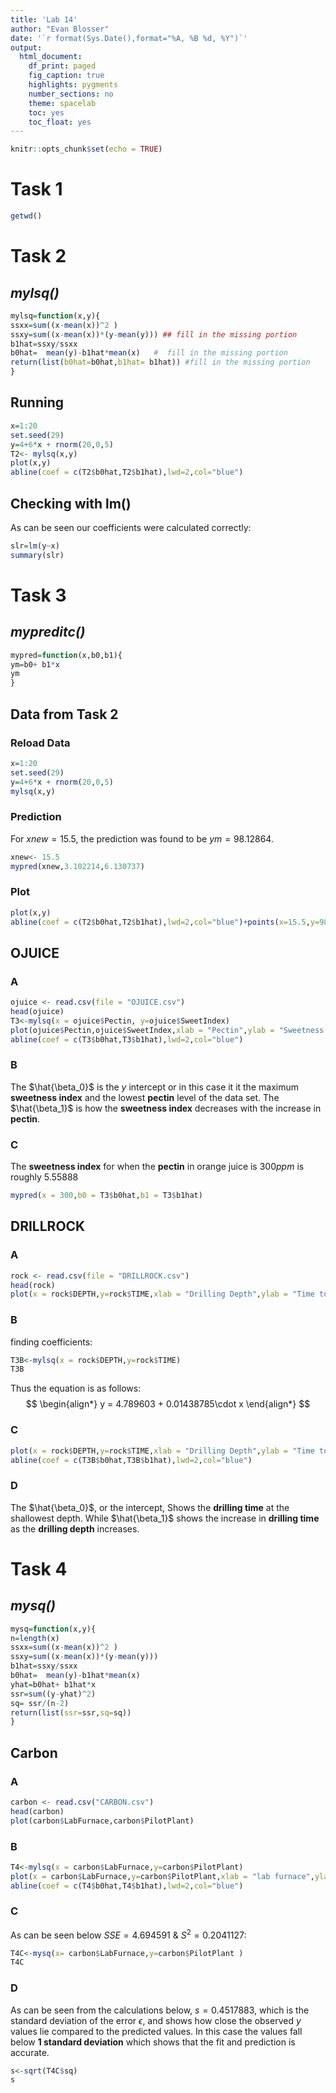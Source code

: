 ---
title: 'Lab 14'
author: "Evan Blosser"
date: '`r format(Sys.Date(),format="%A, %B %d, %Y")`'
output: 
  html_document:
    df_print: paged
    fig_caption: true
    highlights: pygments
    number_sections: no
    theme: spacelab
    toc: yes
    toc_float: yes
---

```{r setup, include=FALSE, fig.align='center'}
knitr::opts_chunk$set(echo = TRUE)
```


# Task 1
```{r}
getwd()
```



# Task 2

## *mylsq()*
```{r}
mylsq=function(x,y){
ssxx=sum((x-mean(x))^2 )
ssxy=sum((x-mean(x))*(y-mean(y))) ## fill in the missing portion
b1hat=ssxy/ssxx
b0hat=  mean(y)-b1hat*mean(x)   #  fill in the missing portion
return(list(b0hat=b0hat,b1hat= b1hat)) #fill in the missing portion
}

```


## Running 
```{r}
x=1:20
set.seed(29)
y=4+6*x + rnorm(20,0,5) 
T2<- mylsq(x,y)
plot(x,y)
abline(coef = c(T2$b0hat,T2$b1hat),lwd=2,col="blue")

```


## Checking with lm()
As can be seen our coefficients were calculated correctly:
```{r}
slr=lm(y~x)
summary(slr)
```







# Task 3


## *mypreditc()*

```{r}
mypred=function(x,b0,b1){
ym=b0+ b1*x
ym
}
```


## Data from Task 2

### Reload Data
```{r}
x=1:20
set.seed(29)
y=4+6*x + rnorm(20,0,5) 
mylsq(x,y)
```
### Prediction
For $xnew = 15.5$, the prediction was found to be $ym =98.12864$. 
```{r}
xnew<- 15.5
mypred(xnew,3.102214,6.130737)
```
### Plot
```{r}
plot(x,y)
abline(coef = c(T2$b0hat,T2$b1hat),lwd=2,col="blue")+points(x=15.5,y=98.12864, pch = 21, bg = "green")
```


## OJUICE

### A

```{r}
ojuice <- read.csv(file = "OJUICE.csv")
head(ojuice)
T3<-mylsq(x = ojuice$Pectin, y=ojuice$SweetIndex)
plot(ojuice$Pectin,ojuice$SweetIndex,xlab = "Pectin",ylab = "Sweetness Index")
abline(coef = c(T3$b0hat,T3$b1hat),lwd=2,col="blue")
```


### B
The $\hat{\beta_0}$ is the *y* intercept or in this case it it the maximum **sweetness index** and the lowest **pectin** level of the data set. The $\hat{\beta_1}$ is how the **sweetness index** decreases with the increase in  **pectin**.


### C
The **sweetness index** for when the **pectin** in orange juice is $300ppm$ is roughly $5.55888$

```{r}
mypred(x = 300,b0 = T3$b0hat,b1 = T3$b1hat)
```



## DRILLROCK


### A

```{r}
rock <- read.csv(file = "DRILLROCK.csv")
head(rock)
plot(x = rock$DEPTH,y=rock$TIME,xlab = "Drilling Depth",ylab = "Time to Drill 5 ft.")
```



### B
finding coefficients:
```{r}
T3B<-mylsq(x = rock$DEPTH,y=rock$TIME)
T3B
```


Thus the equation is as follows:
$$
\begin{align*}
y = 4.789603 + 0.01438785\cdot x
\end{align*}
$$


### C
```{r}
plot(x = rock$DEPTH,y=rock$TIME,xlab = "Drilling Depth",ylab = "Time to Drill 5 ft.")
abline(coef = c(T3B$b0hat,T3B$b1hat),lwd=2,col="blue")
```



### D
The $\hat{\beta_0}$, or the intercept, Shows the **drilling time** at the shallowest depth. While $\hat{\beta_1}$ shows the increase in **drilling time** as the **drilling depth** increases.


# Task 4

## *mysq()*
```{r}
mysq=function(x,y){
n=length(x)
ssxx=sum((x-mean(x))^2 )
ssxy=sum((x-mean(x))*(y-mean(y))) 
b1hat=ssxy/ssxx
b0hat=  mean(y)-b1hat*mean(x) 
yhat=b0hat+ b1hat*x 
ssr=sum((y-yhat)^2) 
sq= ssr/(n-2)
return(list(ssr=ssr,sq=sq))
}
```


## Carbon


### A

```{r}
carbon <- read.csv("CARBON.csv")
head(carbon)
plot(carbon$LabFurnace,carbon$PilotPlant)
```


### B
```{r}
T4<-mylsq(x = carbon$LabFurnace,y=carbon$PilotPlant)
plot(x = carbon$LabFurnace,y=carbon$PilotPlant,xlab = "lab furnace",ylab = "Pilot Plant")
abline(coef = c(T4$b0hat,T4$b1hat),lwd=2,col="blue")
```



### C
As can be seen below $SSE= 4.694591$ & $S^2=0.2041127$:
```{r}
T4C<-mysq(x= carbon$LabFurnace,y=carbon$PilotPlant )
T4C
```



### D

As can be seen from the calculations below, $s=0.4517883$, which is the standard deviation of the error $\epsilon$, and shows how close the observed *y* values lie compared to the predicted values. In this case the values fall below **1 standard deviation** which shows that the fit and prediction is accurate.   
```{r}
s<-sqrt(T4C$sq)
s
```


